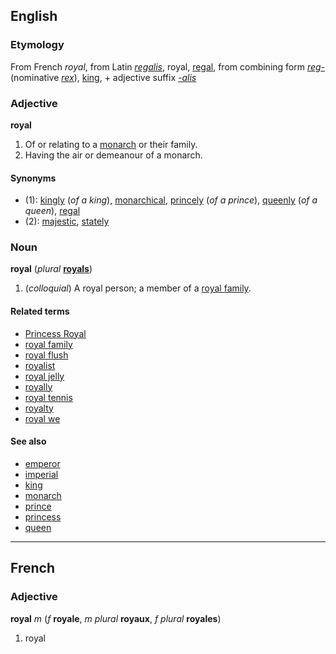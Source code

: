 ==English==
===Etymology===
From French ''royal'', from Latin ''[[regalis]]'', royal, [[regal]], from combining form ''[[reg-]]'' (nominative ''[[rex]]''), [[king]], + adjective suffix ''[[-alis]]''

===Adjective===
'''royal'''

# Of or relating to a [[monarch]] or their family. <!-- no evidence found of this # of or relating to a kingdom -->
# Having the air or demeanour of a monarch.

====Synonyms====
*(1): [[kingly]] (''of a king''), [[monarchical]], [[princely]] (''of a prince''), [[queenly]] (''of a queen''), [[regal]]
*(2): [[majestic]], [[stately]]

===Noun===
'''royal''' (''plural'' '''[[royals]]''')

# (''colloquial'') A royal person; a member of a [[royal family]].

====Related terms====
*[[Princess Royal]]
*[[royal family]]
*[[royal flush]]
*[[royalist]]
*[[royal jelly]]
*[[royally]]
*[[royal tennis]]
*[[royalty]]
*[[royal we]]

====See also====
*[[emperor]]
*[[imperial]]
*[[king]]
*[[monarch]]
*[[prince]]
*[[princess]]
*[[queen]]

----
==French==
===Adjective===
'''royal''' ''m'' (''f'' '''royale''', ''m plural'' '''royaux''', ''f plural'' '''royales''')

#royal